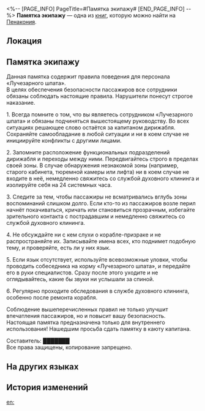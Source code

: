 <%-- [PAGE_INFO]
PageTitle=#Памятка экипажу#
[END_PAGE_INFO] --%>
{{Дополнить}}
{{Книга Инфобокс
|id           = 377
|Название     = 
|Изображение  = Предмет Книга Пенакония.png
|Мир          = Пенакония
|Томов        = 1
|Автор        = <!--нужно добавить-->
|Описание     = Странные правила, больше похожие на шутку.
|Том1         = {{tx}}
|Источник1    = {{tx|Отсутствует источник}}
|Персонажи    = 
|Фракции      = 
}}
'''Памятка экипажу''' — одна из [[Книги|книг]], которую можно найти на [[Пенакония]].

==Локация==
{{Отметка карты|<!--название карты-->|<!--id отметки-->}}

==Памятка экипажу==
Данная памятка содержит правила поведения для персонала «Лучезарного шпата».<br />
В целях обеспечения безопасности пассажиров все сотрудники обязаны соблюдать настоящие правила. Нарушители понесут строгое наказание.

1. Всегда помните о том, что вы являетесь сотрудником «Лучезарного шпата» и обязаны подчиняться вышестоящему руководству. Во всех ситуациях решающее слово остаётся за капитаном дирижабля. Сохраняйте самообладание в любой ситуации и ни в коем случае не инициируйте конфликты с другими лицами.

2. Запомните расположение функциональных подразделений дирижабля и переходы между ними. Передвигайтесь строго в пределах своей зоны. В случае обнаружения незнакомой зоны (например, старого кабинета, тюремной камеры или лифта) ни в коем случае не входите в неё, немедленно свяжитесь со службой духовного клининга и изолируйте себя на 24 системных часа.

3. Следите за тем, чтобы пассажиры не всматривались вглубь зоны воспоминаний слишком долго. Если кто-то из пассажиров возле перил начнёт покачиваться, кричать или становиться прозрачным, избегайте зрительного контакта с пострадавшим и немедленно свяжитесь со службой духовного клининга.

4. Не обсуждайте ни с кем слухи о корабле-призраке и не распространяйте их. Записывайте имена всех, кто поднимет подобную тему, и проверяйте, есть ли у них язык.

5. Если язык отсутствует, используйте всевозможные уловки, чтобы проводить собеседника на корму «Лучезарного шпата», и передайте его в руки специалистов. Сразу после этого уходите и не оглядывайтесь, какие бы звуки ни услышали за спиной.

6. Регулярно проходите обследования в службе духовного клининга, особенно после ремонта корабля.

Соблюдение вышеперечисленных правил не только улучшит впечатления пассажиров, но и повысит вашу безопасность.<br />
Настоящая памятка предназначена только для внутреннего использования! Нашедшим просьба сдать памятку в каюту капитана.

Составитель: ███████<br />
Все права защищены, копирование запрещено.

==На других языках==
{{На других языках
|en   = In-Flight Precautions
|zhs  = 航行注意事项
|zht  = 航行注意事項
|ja   = 航行の注意事項
|ko   = 항행 주의 사항
|es   = Precauciones de vuelo
|fr   = Précautions à bord
|ru   = Памятка экипажу
|th   = ข้อควรระวังระหว่างล่องเรือ
|vi   = Lưu Ý Khi Bay
|de   = Vorsichtsmaßnahmen während des Flugs
|id   = Catatan yang Perlu Diperhatikan di Pelayaran
|pt   = Precauções Durante o Voo
}}

==История изменений==
{{История изменений|3.5}}

[[en:]]
